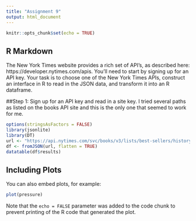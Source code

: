 ```yaml
---
title: "Assignment 9"
output: html_document
---
```


```r
knitr::opts_chunk$set(echo = TRUE)
```

## R Markdown

The New York Times website provides a rich set of API’s, as described here: https://developer.nytimes.com/apis. You’ll need to start by signing up for an API key. Your task is to choose one of the New York Times APIs, construct an interface in R to read in the JSON data, and transform it into an R dataframe.

##Step 1: Sign up for an API key and read in a site key. I tried several paths as listed on the books API site and this is the only one that seemed to work for me.

```r
options(stringsAsFactors = FALSE)
library(jsonlite)
library(DT)
url <- "https://api.nytimes.com/svc/books/v3/lists/best-sellers/history.json?api-key=XUZGmiWXNo5rQJQgZ2blEiWymUtz0FGT"
df <- fromJSON(url, flatten = TRUE)
datatable(df$results)
```

## Including Plots

You can also embed plots, for example:

```r
plot(pressure)
```

Note that the `echo = FALSE` parameter was added to the code chunk to prevent printing of the R code that generated the plot.
